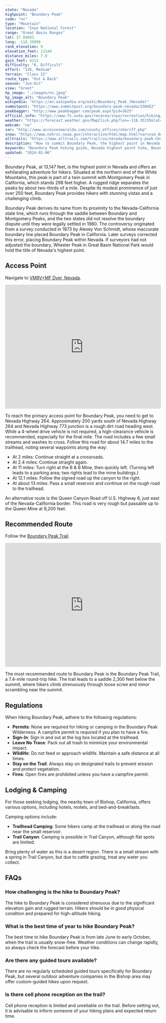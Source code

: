```yaml
---
state: "Nevada"
highpoint: "Boundary Peak"
code: "nv"
type: "Mountain"
location: "Inyo National Forest"
range: "Great Basin Ranges"
lat: 37.84683
long: -118.35098
rank_elevation: 9
elevation_feet: 13140
distance_miles: 7.0
gain_feet: 4215
difficulty: "6, Difficult"
effort: "126, Medium"
terrain: "Class II"
route_type: "Out & Back"
season: "Jun-Oct"
view: "Great"
hp_image: "./images/nv.jpeg"
hp_image_alt: "Boundary Peak"
wikipedia: "https://en.wikipedia.org/wiki/Boundary_Peak_(Nevada)"
summitpost: "https://www.summitpost.org/boundary-peak-nevada/150452"
peakbagger: "http://www.peakbagger.com/peak.aspx?pid=3625"
official_info: "https://www.fs.usda.gov/recarea/inyo/recreation/hiking/recarea/?recid=21096&actid=50"
weather: "https://forecast.weather.gov/MapClick.php?lon=-118.35135&lat=37.84609"
webcam: "na"
sar: "http://www.accessesmeralda.com/county_offices/sheriff.php"
snow: "https://www.nohrsc.noaa.gov/interactive/html/map.html?var=ssm_depth&min_x=-118.430315050727&min_y=37.7460884094238&max_x=-118.27238270318&max_y=37.9460884094238&bgvar=dem&shdvar=shading&title=0&width=800&height=450&font=0&lbl=m&palette=0&h_o=0&metric=0&lp=0&no_header=0&snap=1&o7=1&o9=1&o11=1&o13=1"
alltrails: "https://www.alltrails.com/trail/us/nevada/boundary-peak-nevada-highpoint"
description: "How to summit Boundary Peak, the highest point in Nevada."
keywords: "Boundary Peak hiking guide, Nevada highest point hike, Boundary Peak trail, hiking Boundary Peak Nevada"
updated: "2024-02-06"
---
```


Boundary Peak, at 13,147 feet, is the highest point in Nevada and offers an exhilarating adventure for hikers. Situated at the northern end of the White Mountains, this peak is part of a twin summit with Montgomery Peak in California, which stands 298 feet higher. A rugged ridge separates the peaks by about two-thirds of a mile. Despite its modest prominence of just over 250 feet, Boundary Peak provides hikers with stunning vistas and a challenging climb.

Boundary Peak derives its name from its proximity to the Nevada-California state line, which runs through the saddle between Boundary and Montgomery Peaks, and the two states did not resolve the boundary dispute until they were legally settled in 1980. The controversy originated from a survey conducted in 1873 by Alexey Von Schmidt, whose inaccurate boundary line placed Boundary Peak in California. Later surveys corrected this error, placing Boundary Peak within Nevada. If surveyors had not adjusted the boundary, Wheeler Peak in Great Basin National Park would hold the title of Nevada's highest point.

## Access Point
Navigate to <a target="_blank" href="https://maps.app.goo.gl/7ZnTfNdRm9r3bUT87">VM9V+MF Dyer, Nevada</a>.

<iframe src="https://www.google.com/maps/embed?pb=!1m18!1m12!1m3!1d13658.2540347773!2d-118.30848828173339!3d37.87652678852387!2m3!1f0!2f0!3f0!3m2!1i1024!2i768!4f13.1!3m3!1m2!1s0x80bde90ecaafa45b%3A0x8f5359fc2c061d4b!2sBoundary%20Peak%20Trailhead!5e0!3m2!1sen!2sus!4v1721151881574!5m2!1sen!2sus" width="100%" height="400" style="border:0;" allowfullscreen="" loading="lazy" referrerpolicy="no-referrer-when-downgrade"></iframe>

To reach the primary access point for Boundary Peak, you need to get to Nevada Highway 264. Approximately 200 yards south of Nevada Highway 264 and Nevada Highway 773 junction is a rough dirt road heading west. While a 4-wheel drive vehicle is not required, a high-clearance vehicle is recommended, especially for the final mile. The road includes a few small streams and washes to cross. Follow this road for about 14.7 miles to the trailhead, noting several waypoints along the way:
- At 2 miles: Continue straight at a crossroads.
- At 2.4 miles: Continue straight again.
- At 11 miles: Turn right at the B & B Mine, then quickly left. (Turning left leads to a parking area; two rights lead to the mine buildings.)
- At 12.1 miles: Follow the signed road up the canyon to the right.
- At about 13 miles: Pass a small reservoir and continue on the rough road to the trailhead.

An alternative route is the Queen Canyon Road off U.S. Highway 6, just east of the Nevada-California border. This road is very rough but passable up to the Queen Mine at 9,200 feet.

## Recommended Route
Follow the <a target="_blank" href="https://www.alltrails.com/trail/us/nevada/boundary-peak-nevada-highpoint">Boundary Peak Trail</a>.

<iframe class="alltrails" src="https://www.alltrails.com/widget/trail/us/nevada/boundary-peak-nevada-highpoint?scrollZoom=false&elevationDiagram=false&u=i&sh=cmpl5n" width="100%" height="400" frameborder="0" scrolling="no" marginheight="0" marginwidth="0" title="AllTrails: Trail Guides and Maps for Hiking, Camping, and Running"></iframe>

The most recommended route to Boundary Peak is the Boundary Peak Trail, a 7.4-mile round-trip hike. The trail leads to a saddle 2,300 feet below the summit, where hikers climb strenuously through loose scree and minor scrambling near the summit.

## Regulations
When hiking Boundary Peak, adhere to the following regulations:
- **Permits**: None are required for hiking or camping in the Boundary Peak Wilderness. A campfire permit is required if you plan to have a fire.
- **Sign-In**: Sign in and out at the log box located at the trailhead.
- **Leave No Trace**: Pack out all trash to minimize your environmental impact.
- **Wildlife**: Do not feed or approach wildlife. Maintain a safe distance at all times.
- **Stay on the Trail**: Always stay on designated trails to prevent erosion and protect vegetation.
- **Fires**: Open fires are prohibited unless you have a campfire permit.

## Lodging & Camping
For those seeking lodging, the nearby town of Bishop, California, offers various options, including hotels, motels, and bed-and-breakfasts.

Camping options include:
- **Trailhead Camping**: Some hikers camp at the trailhead or along the road near the small reservoir.
- **Trail Canyon**: Camping is possible in Trail Canyon, although flat spots are limited.

Bring plenty of water as this is a desert region. There is a small stream with a spring in Trail Canyon, but due to cattle grazing, treat any water you collect.

## FAQs

### How challenging is the hike to Boundary Peak?
The hike to Boundary Peak is considered strenuous due to the significant elevation gain and rugged terrain. Hikers should be in good physical condition and prepared for high-altitude hiking.

### What is the best time of year to hike Boundary Peak?
The best time to hike Boundary Peak is from late June to early October, when the trail is usually snow-free. Weather conditions can change rapidly, so always check the forecast before your hike.

### Are there any guided tours available?
There are no regularly scheduled guided tours specifically for Boundary Peak, but several outdoor adventure companies in the Bishop area may offer custom-guided hikes upon request.

### Is there cell phone reception on the trail?
Cell phone reception is limited and unreliable on the trail. Before setting out, it is advisable to inform someone of your hiking plans and expected return time.
